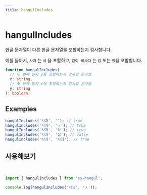 ```yaml
---
title: hangulIncludes
---
```



# hangulIncludes

한글 문자열이 다른 한글 문자열을 포함하는지 검사합니다.

예를 들어서, `사과` 는 `삭` 을 포함하고, `값이 비싸다` 는 `갑` 또는 `빘`을 포함합니다.

```typescript
function hangulIncludes(
  // 두 번째 인자 y를 포함하는지 검사할 문자열
  x: string,
  // 첫 번째 인자 x에 포함되는지 검사할 문자열
  y: string
): boolean;
```

## Examples

```typescript
hangulIncludes('사과', ''); // true
hangulIncludes('사과', 'ㅅ'); // true
hangulIncludes('사과', '삭'); // true
hangulIncludes('사과', '삽'); // false
hangulIncludes('사과', '사과'); // true
```

## 사용해보기

<br />

<Sandpack>

```ts index.ts
import { hangulIncludes } from 'es-hangul';

console.log(hangulIncludes('사과', 'ㅅ'));
```

</Sandpack>
